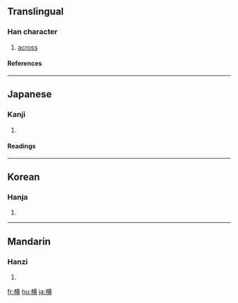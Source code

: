 {{see|橫}}

==Translingual==
===Han character===
{{Han char|rn=75|rad=木|as=11|sn=15|four=|canj=木廿中金 (DTLC)|ids=⿰[[木]][[黄]]}}
# [[across]]
====References====
{{Han ref|kx=0551.181|dkj=15484|hdz=21273.070|uh=6A2A|ud=27178}}
----

== Japanese ==
{{stroke order|strokes=15}}
===Kanji===
{{ja-kanji|grade=3|rs=木11}}
# {{defn|Japanese}} 
====Readings====
{{ja-readings|on=[[おう]] (ō), [[こう]] (kō)|kun=[[よこ]] (yoko), [[よこたわる]] (yokotawaru), [[よこたえる]] (yokotaeru)}}
----

==Korean==
===Hanja===
{{ko-hanja|hangeul=[[횡]]|eumhun=|rv=hoeng|mr=hoeng|y=hoyng}}
# {{defn|Korean}}
----
==Mandarin==
===Hanzi===
{{cmn-hanzi|tra=橫|pin=[[héng]] ([[heng2]])|wg=heng<sup>2</sup>}}
# {{defn|Mandarin}}

[[fr:横]]
[[hu:横]]
[[ja:横]]